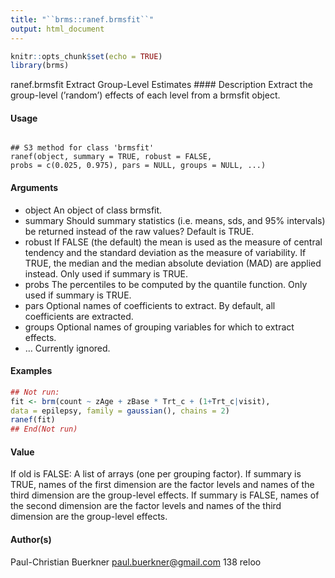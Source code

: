 ```yaml
---
title: "``brms::ranef.brmsfit``"
output: html_document
---
```


```r
knitr::opts_chunk$set(echo = TRUE)
library(brms)
```



ranef.brmsfit Extract Group-Level Estimates
#### Description 
Extract the group-level (’random’) effects of each level from a brmsfit object.

#### Usage
<pre><code>
## S3 method for class 'brmsfit'
ranef(object, summary = TRUE, robust = FALSE,
probs = c(0.025, 0.975), pars = NULL, groups = NULL, ...)
</code></pre>
#### Arguments

* object An object of class brmsfit.
* summary Should summary statistics (i.e. means, sds, and 95% intervals) be returned instead
of the raw values? Default is TRUE.
* robust If FALSE (the default) the mean is used as the measure of central tendency and the standard deviation as the measure of variability. If TRUE, the median and the median absolute deviation (MAD) are applied instead. Only used if summary is
TRUE.
* probs The percentiles to be computed by the quantile function. Only used if summary is TRUE.
* pars Optional names of coefficients to extract. By default, all coefficients are extracted.
* groups Optional names of grouping variables for which to extract effects.
* ... Currently ignored.

#### Examples

```r
## Not run:
fit <- brm(count ~ zAge + zBase * Trt_c + (1+Trt_c|visit),
data = epilepsy, family = gaussian(), chains = 2)
ranef(fit)
## End(Not run)
```
#### Value
If old is FALSE: A list of arrays (one per grouping factor). If summary is TRUE, names of the first dimension are the factor levels and names of the third dimension are the group-level effects. If summary is FALSE, names of the second dimension are the factor levels and names of the third dimension are the group-level effects.

#### Author(s)
Paul-Christian Buerkner <paul.buerkner@gmail.com>
138 reloo
